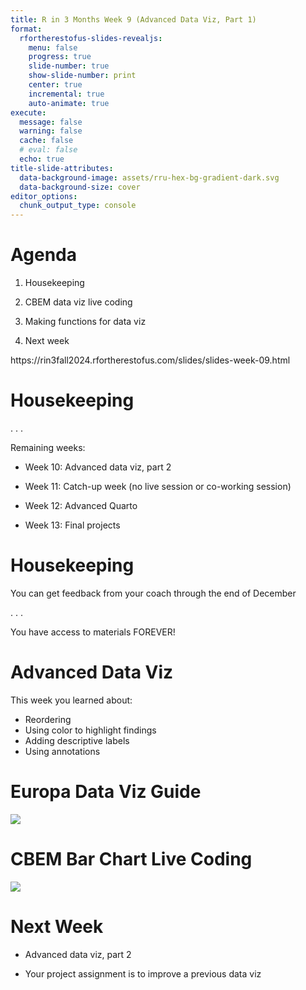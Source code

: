 ```yaml
---
title: R in 3 Months Week 9 (Advanced Data Viz, Part 1)
format:
  rfortherestofus-slides-revealjs:
    menu: false
    progress: true
    slide-number: true
    show-slide-number: print
    center: true
    incremental: true
    auto-animate: true
execute: 
  message: false
  warning: false
  cache: false
  # eval: false
  echo: true
title-slide-attributes:
  data-background-image: assets/rru-hex-bg-gradient-dark.svg
  data-background-size: cover
editor_options: 
  chunk_output_type: console
---
```


# Agenda

1. Housekeeping

1. CBEM data viz live coding

1. Making functions for data viz

1. Next week

::: {.notes}
https://rin3fall2024.rfortherestofus.com/slides/slides-week-09.html
:::

# Housekeeping

. . .

Remaining weeks:

- Week 10: Advanced data viz, part 2

- Week 11: Catch-up week (no live session or co-working session)

- Week 12: Advanced Quarto

- Week 13: Final projects

# Housekeeping

You can get feedback from your coach through the end of December

. . .

You have access to materials FOREVER!


# Advanced Data Viz {.inverse}

::: {.notes}
This week you learned about:

- Reordering
- Using color to highlight findings
- Adding descriptive labels
- Using annotations
:::

# Europa Data Viz Guide

[![](assets/europa-data-viz.png)](https://data.europa.eu/apps/data-visualisation-guide/)

# CBEM Bar Chart Live Coding

[![](assets/cbem-example.jpeg)](https://judishouse.org/research-tools/cbem/cbem-key-topics/cbem-race-ethnicity/cbem-race-ethnicity-reports/)

# Next Week

- Advanced data viz, part 2

- Your project assignment is to improve a previous data viz

